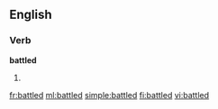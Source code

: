 ==English==

===Verb===
'''battled'''

# {{past of|[[battle]]}}

[[fr:battled]]
[[ml:battled]]
[[simple:battled]]
[[fi:battled]]
[[vi:battled]]